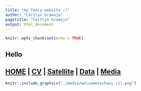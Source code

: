```yaml
---
title: "my fancy website :)"
author: "Caitlyn Gramajo"
pagetitle: "Caitlyn Gramajo"
output: html_document
---
```


```r
knitr::opts_chunk$set(echo = TRUE)
```

## Hello 

## [HOME](https://caitlyngramajo.github.io/) | [CV](https://caitlyngramajo.github.io/CV) | [Satellite](https://caitlyngramajo.github.io/Projects/satellite/Final_Project.html)  | [Data](https://caitlyngramajo.github.io/Data/) | [Media](https://caitlyngramajo.github.io/media/) 

```r
knitr::include_graphics("./media/welcometochaos (1).png")
```

